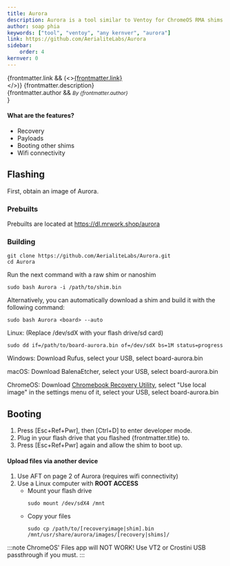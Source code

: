 ```yaml
---
title: Aurora
description: Aurora is a tool similar to Ventoy for ChromeOS RMA shims and recovery images based on Alpine Linux
author: soap phia
keywords: ["tool", "ventoy", "any kernver", "aurora"]
link: https://github.com/AerialiteLabs/Aurora
sidebar:
    order: 4
kernver: 0
---
```


{frontmatter.link && (<><a href={frontmatter.link}>{frontmatter.link}</a><br/></>)}
{frontmatter.description}<br/>
{frontmatter.author && <small><i>By {frontmatter.author}</i><br/></small>}

#### What are the features?
- Recovery
- Payloads
- Booting other shims
- Wifi connectivity

## Flashing

First, obtain an image of Aurora.
### Prebuilts
Prebuilts are located at https://dl.mrwork.shop/aurora
### Building
```
git clone https://github.com/AerialiteLabs/Aurora.git
cd Aurora
```
Run the next command with a raw shim or nanoshim
```
sudo bash Aurora -i /path/to/shim.bin
```
Alternatively, you can automatically download a shim and build it with the following command:
```
sudo bash Aurora <board> --auto
```

Linux: (Replace /dev/sdX with your flash drive/sd card)
```
sudo dd if=/path/to/board-aurora.bin of=/dev/sdX bs=1M status=progress
```
Windows: Download Rufus, select your USB, select board-aurora.bin

macOS: Download BalenaEtcher, select your USB, select board-aurora.bin

ChromeOS: Download [Chromebook Recovery Utility](https://chromewebstore.google.com/detail/chromebook-recovery-utili/pocpnlppkickgojjlmhdmidojbmbodfm), select "Use local image" in the settings menu of it, select your USB, select board-aurora.bin

## Booting
1. Press [Esc+Ref+Pwr], then [Ctrl+D] to enter developer mode.
2. Plug in your flash drive that you flashed {frontmatter.title} to.
3. Press [Esc+Ref+Pwr] again and allow the shim to boot up.

#### Upload files via another device
1. Use AFT on page 2 of Aurora (requires wifi connectivity)
2. Use a Linux computer with **ROOT ACCESS**
    - Mount your flash drive
        ```
        sudo mount /dev/sdX4 /mnt
        ```
    - Copy your files
        ```
        sudo cp /path/to/[recoveryimage|shim].bin /mnt/usr/share/aurora/images/[recovery|shims]/
        ```
:::note
ChromeOS' Files app will NOT WORK! Use VT2 or Crostini USB passthrough if you must.
:::

